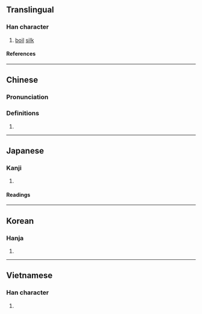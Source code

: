 {{character info}}
==Translingual==

===Han character===
{{Han char|rn=85|rad=水|as=09|sn=12|four=35196|canj=EDWF|ids=⿰氵柬}}

# [[boil]] [[silk]]

====References====
{{Han ref|kx=0636.100|dkj=17810|dj=1043.150|hdz=31671.050|uh=6E45}}

----

==Chinese==
{{zh-forms}}

===Pronunciation===
{{zh-pron
|m=liàn
|c=lin6
|mn=liān
|mc=y
|oc=y
|ma=
|cat=v
}}

===Definitions===
{{zh-hanzi}}

# {{rfdef|zh}}

----

==Japanese==

===Kanji===
{{ja-kanji|grade=|rs=水09}}

# {{rfdef|ja|sort=水09}}

====Readings====
{{ja-readings
|on=れん, らん
|kun=ねる
}}

----

==Korean==

===Hanja===
{{ko-hanja|hangeul=[[련]]>[[연]]|eumhun=|rv=ryeon>yeon|mr=ryŏn>yŏn|y=lyen>yen}}

# {{rfdef|ko|sort=水09}}

----

==Vietnamese==

===Han character===
{{vi-readings|rs=水09|reading=rịn}}

# {{rfdef|vi|sort=水09}}